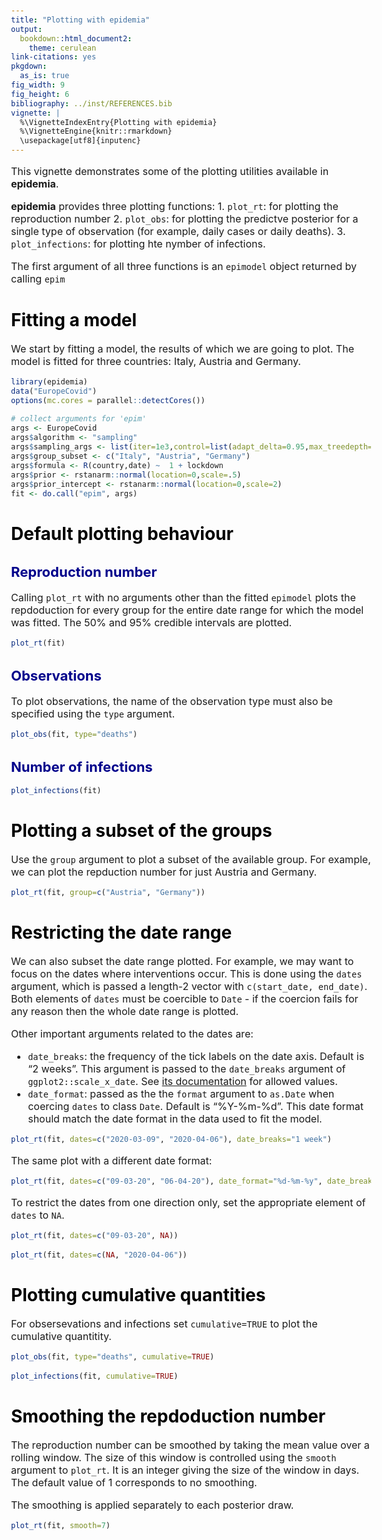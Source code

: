 ```yaml
---
title: "Plotting with epidemia"
output:
  bookdown::html_document2:
    theme: cerulean
link-citations: yes
pkgdown:
  as_is: true
fig_width: 9 
fig_height: 6
bibliography: ../inst/REFERENCES.bib
vignette: |
  %\VignetteIndexEntry{Plotting with epidemia} 
  %\VignetteEngine{knitr::rmarkdown} 
  \usepackage[utf8]{inputenc}
---
```


<style type="text/css">
body{ /* Normal */
font-size: 16px;
}
td { /* Table */
font-size: 14px;
}
h1.title {
font-size: 38px;
color: Black;
}
h1 { /* Header 1 */
font-size: 28px;
color: Black;
}
h2 { /* Header 2 */
font-size: 22px;
color: DarkBlue;
}
h3 { /* Header 3 */
font-size: 18px;
color: DarkBlue;
}
}
h3 { /* Header 4 */
font-size: 16px;
color: DarkBlue;
}
h4 { /* Header 4 */
font-size: 16px;
color: DarkBlue;
}
code.r{ /* Code block */
font-size: 12px;
}
pre { /* Code block - determines code spacing between lines */
font-size: 14px;
}
</style>

This vignette demonstrates some of the plotting utilities available in **epidemia**.

**epidemia** provides three plotting functions:
1. `plot_rt`: for plotting the reproduction number
2. `plot_obs`: for plotting the predictve posterior for a single type of observation (for example, daily cases or daily deaths).
3. `plot_infections`: for plotting hte nymber of infections.

The first argument of all three functions is an `epimodel` object returned by calling `epim`

# Fitting a model

We start by fitting a model, the results of which we are going to plot. The model is fitted for three countries: Italy, Austria and Germany.

```r
library(epidemia)
data("EuropeCovid")
options(mc.cores = parallel::detectCores())

# collect arguments for 'epim'
args <- EuropeCovid
args$algorithm <- "sampling"
args$sampling_args <- list(iter=1e3,control=list(adapt_delta=0.95,max_treedepth=15),seed=12345)
args$group_subset <- c("Italy", "Austria", "Germany")
args$formula <- R(country,date) ~  1 + lockdown
args$prior <- rstanarm::normal(location=0,scale=.5)
args$prior_intercept <- rstanarm::normal(location=0,scale=2)
fit <- do.call("epim", args)

```

# Default plotting behaviour

## Reproduction number

Calling `plot_rt` with no arguments other than the fitted `epimodel` plots the repdoduction for every group for the entire date range for which the model was fitted. The 50% and 95% credible intervals are plotted.

```r
plot_rt(fit)
```

## Observations

To plot observations, the name of the observation type must also be specified using the `type` argument.

```r
plot_obs(fit, type="deaths")
```

## Number of infections

```r
plot_infections(fit)
```

# Plotting a subset of the groups

Use the `group` argument to plot a subset of the available group. For example, we can plot the repduction number for just Austria and Germany.

```r
plot_rt(fit, group=c("Austria", "Germany"))
```

# Restricting the date range

We can also subset the date range plotted. For example, we may want to focus on the dates where interventions occur. This is done using the `dates` argument, which is passed a length-2 vector with `c(start_date, end_date)`. Both elements of `dates` must be coercible to `Date` - if the coercion fails for any reason then the whole date range is plotted. 

Other important arguments related to the dates are:

* `date_breaks`: the frequency of the tick labels on the date axis. Default is "2 weeks". This argument is passed to the `date_breaks` argument of `ggplot2::scale_x_date`. See [its documentation](https://ggplot2.tidyverse.org/reference/scale_date.html) for allowed values.
* `date_format`: passed as the the `format` argument to `as.Date` when coercing `dates` to class `Date`. Default is "%Y-%m-%d". This date format should match the date format in the data used to fit the model.

```r
plot_rt(fit, dates=c("2020-03-09", "2020-04-06"), date_breaks="1 week")
```

The same plot with a different date format:

```r
plot_rt(fit, dates=c("09-03-20", "06-04-20"), date_format="%d-%m-%y", date_breaks="1 week")
```

To restrict the dates from one direction only, set the appropriate element of `dates` to `NA`. 

```r
plot_rt(fit, dates=c("09-03-20", NA))
```


```r
plot_rt(fit, dates=c(NA, "2020-04-06"))
```

# Plotting cumulative quantities

For obsersevations and infections set `cumulative=TRUE` to plot the cumulative quantitity.

```r
plot_obs(fit, type="deaths", cumulative=TRUE)
```

```r
plot_infections(fit, cumulative=TRUE)
```

# Smoothing the repdoduction number

The reproduction number can be smoothed by taking the mean value over a rolling window. The size of this window is controlled using the `smooth` argument to `plot_rt`. It is an integer giving the size of the window in days. The default value of 1 corresponds to no smoothing.

The smoothing is applied separately to each posterior draw.

```r
plot_rt(fit, smooth=7)
```
